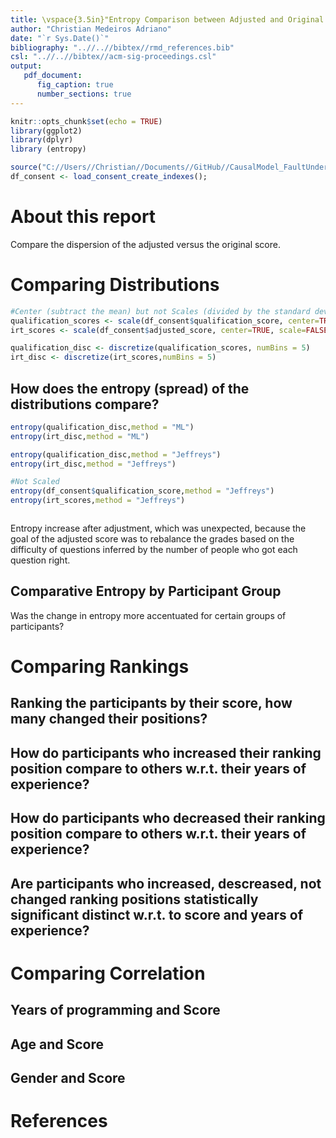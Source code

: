 ```yaml
---
title: \vspace{3.5in}"Entropy Comparison between Adjusted and Original Qualification Score - Experiment-1"
author: "Christian Medeiros Adriano"
date: "`r Sys.Date()`"
bibliography: "..//..//bibtex//rmd_references.bib"
csl: "..//..//bibtex//acm-sig-proceedings.csl"
output:
   pdf_document:
      fig_caption: true
      number_sections: true
---
```

\newpage
\tableofcontents 
\listoffigures
\listoftables
\newpage 

    
```r
knitr::opts_chunk$set(echo = TRUE)
library(ggplot2)
library(dplyr)
library (entropy)

source("C://Users//Christian//Documents//GitHub//CausalModel_FaultUnderstanding//data_loaders//load_consent_create_indexes_E1.R")
df_consent <- load_consent_create_indexes();

```

# About this report

Compare the dispersion of the adjusted versus the original score. 

# Comparing Distributions


```r

#Center (subtract the mean) but not Scales (divided by the standard deviation)
qualification_scores <- scale(df_consent$qualification_score, center=TRUE, scale=FALSE)
irt_scores <- scale(df_consent$adjusted_score, center=TRUE, scale=FALSE)

qualification_disc <- discretize(qualification_scores, numBins = 5)
irt_disc <- discretize(irt_scores,numBins = 5)


```

## How does the entropy (spread) of the distributions compare?

```r
entropy(qualification_disc,method = "ML")
entropy(irt_disc,method = "ML")

entropy(qualification_disc,method = "Jeffreys")
entropy(irt_disc,method = "Jeffreys")

#Not Scaled
entropy(df_consent$qualification_score,method = "Jeffreys")
entropy(irt_scores,method = "Jeffreys")



```

Entropy increase after adjustment, which was unexpected, because the goal of the adjusted score was to rebalance the grades based on the difficulty of questions inferred by the number of people who got each question right.

## Comparative Entropy by Participant Group
Was the change in entropy more accentuated for certain groups of participants?

# Comparing Rankings
## Ranking the participants by their score, how many changed their positions? 

## How do participants who increased their ranking position compare to others w.r.t. their years of experience?

## How do participants who decreased their ranking position compare to others w.r.t. their years of experience?

## Are participants who increased, descreased, not changed ranking positions statistically significant distinct w.r.t. to score and years of experience?

# Comparing Correlation
## Years of programming and Score 
## Age and Score 
## Gender and Score

# References

